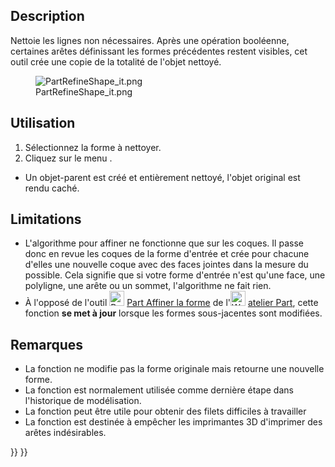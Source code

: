 <languages/>
{{Docnav/fr
|[[OpenSCAD_RemoveSubtree/fr|Suppression de l'arborescence]]
|[[OpenSCAD_MirrorMeshFeature/fr|Miroir du maillage]]
|[[OpenSCAD_Workbench/fr|Atelier OpenSCAD]]
|IconL=OpenSCAD_RemoveSubtree.svg
|IconR=OpenSCAD_MirrorMeshFeature.svg
|IconC=Workbench_OpenSCAD.svg
}}

{{GuiCommand/fr
|Name=OpenSCAD RefineShapeFeature
|Name/fr=OpenSCAD Affiner la forme
|MenuLocation=OpenSCAD → Affiner la forme
|Workbenches=[[OpenSCAD_Workbench/fr|OpenSCAD]]
|SeeAlso=[[Part_RefineShape|Part Affiner la forme]]
}}

==Description== 

Nettoie les lignes non nécessaires. Après une opération booléenne, certaines arêtes définissant les formes précédentes restent visibles, cet outil crée une copie de la totalité de l'objet nettoyé.

[[File:PartRefineShape_it.png]]

<span id="Usage"></span>
==Utilisation== 

# Sélectionnez la forme à nettoyer.
# Cliquez sur le menu {{KEY|OpenSCAD → Affiner la forme}}.
* Un objet-parent est créé et entièrement nettoyé, l'objet original est rendu caché.

==Limitations== 

* L'algorithme pour affiner ne fonctionne que sur les coques. Il passe donc en revue les coques de la forme d'entrée et crée pour chacune d'elles une nouvelle coque avec des faces jointes dans la mesure du possible. Cela signifie que si votre forme d'entrée n'est qu'une face, une polyligne, une arête ou un sommet, l'algorithme ne fait rien.
* À l'opposé de l'outil [[Image:Part_RefineShape.svg|24px]] [[Part_RefineShape/fr|Part Affiner la forme]] de l'[[Image:Workbench_Part.svg|24px|link=Part Workbench/fr]] [[Part_Workbench/fr|atelier Part]], cette fonction '''se met à jour''' lorsque les formes sous-jacentes sont modifiées.

<span id="Notes"></span>
==Remarques== 

* La fonction ne modifie pas la forme originale mais retourne une nouvelle forme.
* La fonction est normalement utilisée comme dernière étape dans l'historique de modélisation.
* La fonction peut être utile pour obtenir des filets difficiles à travailler
* La fonction est destinée à empêcher les imprimantes 3D d'imprimer des arêtes indésirables.


{{Docnav/fr
|[[OpenSCAD_RemoveSubtree/fr|Suppression de l'arborescence]]
|[[OpenSCAD_MirrorMeshFeature/fr|Miroir du maillage]]
|[[OpenSCAD_Workbench/fr|Atelier OpenSCAD]]
|IconL=OpenSCAD_RemoveSubtree.svg
|IconR=OpenSCAD_MirrorMeshFeature.svg
|IconC=Workbench_OpenSCAD.svg
}}

{{OpenSCAD_Tools_navi{{#translation:}}}}
{{Userdocnavi{{#translation:}}}}